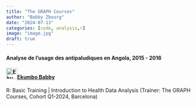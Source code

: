 ```yaml
---
title: "The GRAPH Courses"
author: "Babby Zbourg"
date: "2024-07-13"
categories: [code, analysis,r]
image: "image.jpg"
draft: true 
---
```


#### Analyse de l'usage des antipaludiques en Angola, 2015 - 2016

#### ![Ekumbo Babby](https://i1.rgstatic.net/ii/profile.image/11431281117445880-1675441698492_Q64/Ekumbo-Babby.jpg){.lightbox alt="Ekumbo Babby" width="30"}[Ekumbo Babby](https://www.researchgate.net/profile/Ekumbo-Babby?_sg%5B0%5D=_ou_kewkaZah9pExn-L05__GaiuCZnNtNIr08qiMdPlmo-tNB9fdm2MDrvwqESZNZQlO0FI.7uqgDbWclrPN1g62ZAdKo1w-9DdgXZMkX100ZMHnTxElFogi-sA1mkFZPwWVf6cI3ht3kfSxMgkALEjG73gTJg&_sg%5B1%5D=eXusPhYRDatc6HEpPb4jH67c3sj4g1Fur8YFOW-PRspF31TQFo5Q0VFsFVNZ20iqSGdcEaE.islw189OJXfqbC4CRSqwGcxfjE16yI3qooW44KC6FsIcXlZbiEULH3ZtLS5WM9y9ckLIXKUCcjYg7hx94VfLRw)

R: Basic Training \| Introduction to Health Data Analysis (Trainer: The GRAPH Courses, Cohort Q1-2024, Barcelona)

